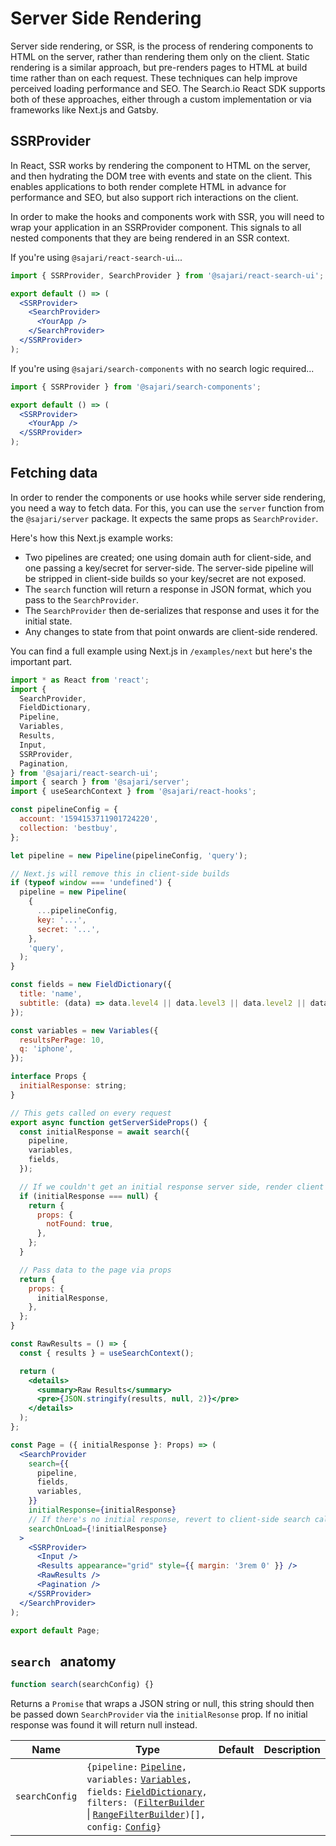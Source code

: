 
<SEO
  title="Server Side Rendering"
  description="Pre-render your search interface on the server to improved perceived performance and SEO."
/>

# Server Side Rendering

Server side rendering, or SSR, is the process of rendering components to HTML on the server, rather than rendering them only on the client. Static rendering is a similar approach, but pre-renders pages to HTML at build time rather than on each request. These techniques can help improve perceived loading performance and SEO. The Search.io React SDK supports both of these approaches, either through a custom implementation or via frameworks like Next.js and Gatsby.

## SSRProvider

In React, SSR works by rendering the component to HTML on the server, and then hydrating the DOM tree with events and state on the client. This enables applications to both render complete HTML in advance for performance and SEO, but also support rich interactions on the client.

In order to make the hooks and components work with SSR, you will need to wrap your application in an SSRProvider component. This signals to all nested components that they are being rendered in an SSR context.

If you're using `@sajari/react-search-ui`...

```jsx live=false
import { SSRProvider, SearchProvider } from '@sajari/react-search-ui';

export default () => (
  <SSRProvider>
    <SearchProvider>
      <YourApp />
    </SearchProvider>
  </SSRProvider>
);
```

If you're using `@sajari/search-components` with no search logic required...

```jsx live=false
import { SSRProvider } from '@sajari/search-components';

export default () => (
  <SSRProvider>
    <YourApp />
  </SSRProvider>
);
```

## Fetching data

In order to render the components or use hooks while server side rendering, you need a way to fetch data. For this, you can use the `server` function from the `@sajari/server` package. It expects the same props as `SearchProvider`.

Here's how this Next.js example works:

- Two pipelines are created; one using domain auth for client-side, and one passing a key/secret for server-side. The server-side pipeline will be stripped in client-side builds so your key/secret are not exposed.
- The `search` function will return a response in JSON format, which you pass to the `SearchProvider`.
- The `SearchProvider` then de-serializes that response and uses it for the initial state.
- Any changes to state from that point onwards are client-side rendered.

You can find a full example using Next.js in `/examples/next` but here's the important part.

```jsx live=false
import * as React from 'react';
import {
  SearchProvider,
  FieldDictionary,
  Pipeline,
  Variables,
  Results,
  Input,
  SSRProvider,
  Pagination,
} from '@sajari/react-search-ui';
import { search } from '@sajari/server';
import { useSearchContext } from '@sajari/react-hooks';

const pipelineConfig = {
  account: '1594153711901724220',
  collection: 'bestbuy',
};

let pipeline = new Pipeline(pipelineConfig, 'query');

// Next.js will remove this in client-side builds
if (typeof window === 'undefined') {
  pipeline = new Pipeline(
    {
      ...pipelineConfig,
      key: '...',
      secret: '...',
    },
    'query',
  );
}

const fields = new FieldDictionary({
  title: 'name',
  subtitle: (data) => data.level4 || data.level3 || data.level2 || data.level1 || data.brand,
});

const variables = new Variables({
  resultsPerPage: 10,
  q: 'iphone',
});

interface Props {
  initialResponse: string;
}

// This gets called on every request
export async function getServerSideProps() {
  const initialResponse = await search({
    pipeline,
    variables,
    fields,
  });

  // If we couldn't get an initial response server side, render client side
  if (initialResponse === null) {
    return {
      props: {
        notFound: true,
      },
    };
  }

  // Pass data to the page via props
  return {
    props: {
      initialResponse,
    },
  };
}

const RawResults = () => {
  const { results } = useSearchContext();

  return (
    <details>
      <summary>Raw Results</summary>
      <pre>{JSON.stringify(results, null, 2)}</pre>
    </details>
  );
};

const Page = ({ initialResponse }: Props) => (
  <SearchProvider
    search={{
      pipeline,
      fields,
      variables,
    }}
    initialResponse={initialResponse}
    // If there's no initial response, revert to client-side search call
    searchOnLoad={!initialResponse}
  >
    <SSRProvider>
      <Input />
      <Results appearance="grid" style={{ margin: '3rem 0' }} />
      <RawResults />
      <Pagination />
    </SSRProvider>
  </SearchProvider>
);

export default Page;
```

## `search` &nbsp; anatomy

```js
function search(searchConfig) {}
```

Returns a `Promise` that wraps a JSON string or null, this string should then be passed down `SearchProvider` via the `initialResonse` prop. If no initial response was found it will return null instead.

| Name           | Type                                                                                                                                                                                                                                                                                                             | Default | Description |
| -------------- | ---------------------------------------------------------------------------------------------------------------------------------------------------------------------------------------------------------------------------------------------------------------------------------------------------------------- | ------- | ----------- |
| `searchConfig` | `{pipeline:` [`Pipeline`](/classes/pipeline)`, variables:` [`Variables`](/classes/variables)`, fields:` [`FieldDictionary`](/classes/fielddictionary)`, filters: (`[`FilterBuilder`](/classes/filterbuilder) \| [`RangeFilterBuilder`](/classes/rangefilterbuilder)`)[], config:` [`Config`](/classes/config)`}` |         |             |
